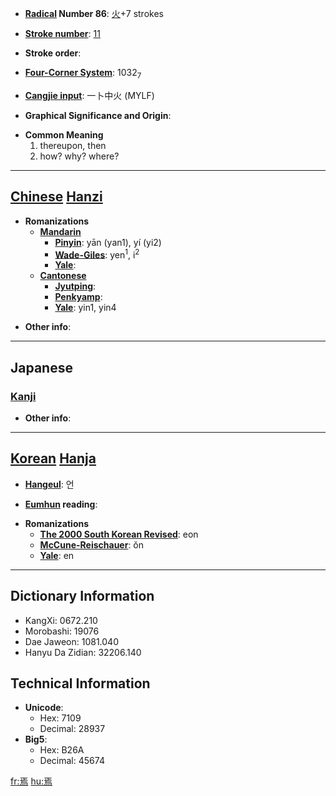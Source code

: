 * '''[[Wiktionary:Chinese radical index| Radical]] Number 86''': [[Wiktionary:Chinese radical index 火|火]]+7 strokes

* '''[[Wiktionary:Chinese total strokes index|Stroke number]]''': [[Wiktionary:Chinese total strokes index 11|11]]

* '''Stroke order''': 

* '''[[Wiktionary:Chinese four corner index|Four-Corner System]]''': 1032<sub>7</sub>

* '''[[Wiktionary:Chinese Cangjie index|Cangjie input]]''': 一卜中火 (MYLF)

* '''Graphical Significance and Origin''': 

* '''Common Meaning'''
*#thereupon, then
*# how? why? where?


----

== [[Chinese]] [[Hanzi]] ==

* '''Romanizations'''
** '''[[Mandarin]]'''
*** '''[[Pinyin]]''': yān (yan1), yí (yi2)
*** '''[[Wade-Giles]]''': yen<sup>1</sup>, i<sup>2</sup>
*** '''[[Yale]]''': 
** '''[[Cantonese]]'''
*** '''[[Jyutping]]''':
*** '''[[Penkyamp]]''': 
*** '''[[Yale]]''': yin1, yin4

* '''Other info''': 

----

==Japanese==
===[[Kanji]]===
{{kanji|on readings=[[えん]] (en), [[い]] (i)|kun readings=[[いずくんそ]] (izukunso), [[すなわち]] (sunawachi), [[これ]] (kore)}}

* '''Other info''':  

----

== [[Korean]] [[Hanja]] ==

* '''[[Hangeul]]''': 언

* '''[[Eumhun]] reading''': 

* '''Romanizations'''
** '''[[The 2000 South Korean Revised Romanization|The 2000 South Korean Revised]]''': eon
** '''[[McCune-Reischauer]]''': ŏn
** '''[[Yale]]''': en

----

== Dictionary Information ==

* KangXi: 0672.210
* Morobashi: 19076
* Dae Jaweon: 1081.040
* Hanyu Da Zidian: 32206.140

== Technical Information ==

* '''Unicode''':
** Hex: 7109
** Decimal: 28937
* '''Big5''':
** Hex: B26A
** Decimal: 45674

[[fr:焉]]
[[hu:焉]]